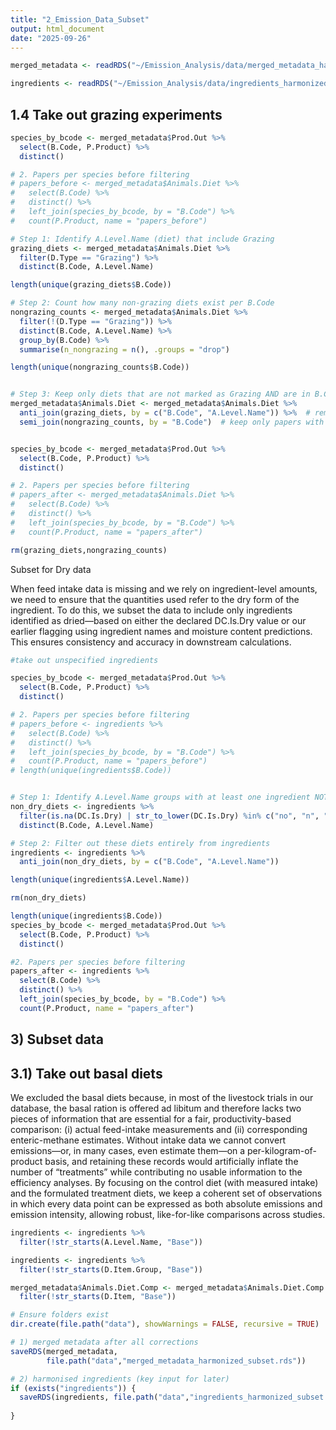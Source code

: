```yaml
---
title: "2_Emission_Data_Subset"
output: html_document
date: "2025-09-26"
---
```


```r

merged_metadata <- readRDS("~/Emission_Analysis/data/merged_metadata_harmonized.rds")

ingredients <- readRDS("~/Emission_Analysis/data/ingredients_harmonized.rds")


```

## 1.4 Take out grazing experiments 

```r

species_by_bcode <- merged_metadata$Prod.Out %>%
  select(B.Code, P.Product) %>%
  distinct()

# 2. Papers per species before filtering
# papers_before <- merged_metadata$Animals.Diet %>%
#   select(B.Code) %>%
#   distinct() %>%
#   left_join(species_by_bcode, by = "B.Code") %>%
#   count(P.Product, name = "papers_before")

# Step 1: Identify A.Level.Name (diet) that include Grazing
grazing_diets <- merged_metadata$Animals.Diet %>%
  filter(D.Type == "Grazing") %>%
  distinct(B.Code, A.Level.Name)

length(unique(grazing_diets$B.Code))

# Step 2: Count how many non-grazing diets exist per B.Code
nongrazing_counts <- merged_metadata$Animals.Diet %>%
  filter(!(D.Type == "Grazing")) %>%
  distinct(B.Code, A.Level.Name) %>%
  group_by(B.Code) %>%
  summarise(n_nongrazing = n(), .groups = "drop")

length(unique(nongrazing_counts$B.Code))


# Step 3: Keep only diets that are not marked as Grazing AND are in B.Codes with at least one non-grazing diet
merged_metadata$Animals.Diet <- merged_metadata$Animals.Diet %>%
  anti_join(grazing_diets, by = c("B.Code", "A.Level.Name")) %>%  # remove all diets that were grazing
  semi_join(nongrazing_counts, by = "B.Code")  # keep only papers with at least one non-grazing diet


species_by_bcode <- merged_metadata$Prod.Out %>%
  select(B.Code, P.Product) %>%
  distinct()

# 2. Papers per species before filtering
# papers_after <- merged_metadata$Animals.Diet %>%
#   select(B.Code) %>%
#   distinct() %>%
#   left_join(species_by_bcode, by = "B.Code") %>%
#   count(P.Product, name = "papers_after")

rm(grazing_diets,nongrazing_counts)
```

Subset for Dry data 

When feed intake data is missing and we rely on ingredient-level amounts, we need to ensure that the quantities used refer to the dry form of the ingredient. To do this, we subset the data to include only ingredients identified as dried—based on either the declared DC.Is.Dry value or our earlier flagging using ingredient names and moisture content predictions. This ensures consistency and accuracy in downstream calculations. 
```r
#take out unspecified ingredients

species_by_bcode <- merged_metadata$Prod.Out %>%
  select(B.Code, P.Product) %>%
  distinct()

# 2. Papers per species before filtering
# papers_before <- ingredients %>%
#   select(B.Code) %>%
#   distinct() %>%
#   left_join(species_by_bcode, by = "B.Code") %>%
#   count(P.Product, name = "papers_before")
# length(unique(ingredients$B.Code))


# Step 1: Identify A.Level.Name groups with at least one ingredient NOT dry
non_dry_diets <- ingredients %>%
  filter(is.na(DC.Is.Dry) | str_to_lower(DC.Is.Dry) %in% c("no", "n", "unspecified")) %>%
  distinct(B.Code, A.Level.Name)

# Step 2: Filter out these diets entirely from ingredients
ingredients <- ingredients %>%
  anti_join(non_dry_diets, by = c("B.Code", "A.Level.Name"))

length(unique(ingredients$A.Level.Name))

rm(non_dry_diets)

length(unique(ingredients$B.Code))
species_by_bcode <- merged_metadata$Prod.Out %>%
  select(B.Code, P.Product) %>%
  distinct()

#2. Papers per species before filtering
papers_after <- ingredients %>%
  select(B.Code) %>%
  distinct() %>%
  left_join(species_by_bcode, by = "B.Code") %>%
  count(P.Product, name = "papers_after")

```

## 3) Subset data

## 3.1) Take out basal diets 

We excluded the basal diets because, in most of the livestock trials in our database, the basal ration is offered ad libitum and therefore lacks two pieces of information that are essential for a fair, productivity-based comparison: (i) actual feed-intake measurements and (ii) corresponding enteric-methane estimates. Without intake data we cannot convert emissions—or, in many cases, even estimate them—on a per-kilogram-of-product basis, and retaining these records would artificially inflate the number of “treatments” while contributing no usable information to the efficiency analyses. By focusing on the control diet (with measured intake) and the formulated treatment diets, we keep a coherent set of observations in which every data point can be expressed as both absolute emissions and emission intensity, allowing robust, like-for-like comparisons across studies.

```r


ingredients <- ingredients %>%
  filter(!str_starts(A.Level.Name, "Base"))

ingredients <- ingredients %>%
  filter(!str_starts(D.Item.Group, "Base"))

merged_metadata$Animals.Diet.Comp <- merged_metadata$Animals.Diet.Comp %>%
  filter(!str_starts(D.Item, "Base"))


```


```r

# Ensure folders exist
dir.create(file.path("data"), showWarnings = FALSE, recursive = TRUE)

# 1) merged metadata after all corrections
saveRDS(merged_metadata,
        file.path("data","merged_metadata_harmonized_subset.rds"))

# 2) harmonised ingredients (key input for later)
if (exists("ingredients")) {
  saveRDS(ingredients, file.path("data","ingredients_harmonized_subset.rds"))
  
}
```


